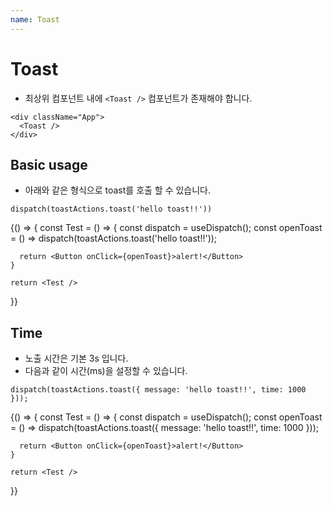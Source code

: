 ```yaml
---
name: Toast
---
```



# Toast

- 최상위 컴포넌트 내에 `<Toast />` 컴포넌트가 존재해야 합니다.
```
<div className="App">
  <Toast />
</div>

```

## Basic usage

- 아래와 같은 형식으로 toast를 호출 할 수 있습니다.
```
dispatch(toastActions.toast('hello toast!!'))
```

<Playground>
  {() => {
    const Test = () => {
      const dispatch = useDispatch();
      const openToast = () => dispatch(toastActions.toast('hello toast!!'));

      return <Button onClick={openToast}>alert!</Button>
    }

    return <Test />
  }}
</Playground>

## Time

- 노출 시간은 기본 3s 입니다.
- 다음과 같이 시간(ms)을 설정할 수 있습니다.

```
dispatch(toastActions.toast({ message: 'hello toast!!', time: 1000 }));
```

<Playground>
  {() => {
    const Test = () => {
      const dispatch = useDispatch();
      const openToast = () => dispatch(toastActions.toast({ message: 'hello toast!!', time: 1000 }));

      return <Button onClick={openToast}>alert!</Button>
    }

    return <Test />
  }}
</Playground>